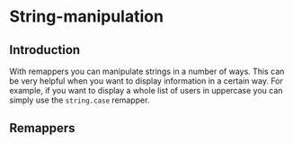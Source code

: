 
# String-manipulation

## Introduction

With remappers you can manipulate strings in a number of ways. This can be very helpful when you
want to display information in a certain way. For example, if you want to display a whole list of
users in uppercase you can simply use the `string.case` remapper.

## Remappers

<RemapperPage remappers={stringRemappers} />
